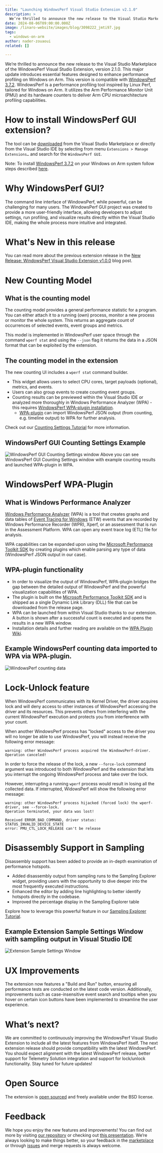 ```yaml
---
title: "Launching WindowsPerf Visual Studio Extension v2.1.0"
description: >
  We’re thrilled to announce the new release to the Visual Studio Marketplace of the WindowsPerf Visual Studio Extension, version 2.1.0. This major update introduces essential features designed to enhance performance profiling on Windows on Arm. This version is compatible with WindowsPerf 3.7.2. WindowsPerf is a performance profiling tool inspired by Linux Perf, tailored for Windows on Arm. It utilizes the Arm Performance Monitor Unit (PMU) and its hardware counters to deliver Arm CPU microarchitecture profiling capabilities.
date: 2024-08-06T09:00:00.000Z
image: /linaro-website/images/blog/3098222_jmti97.jpg
tags:
  - windows-on-arm
author: nader-zouaoui
related: []

---
```


We’re thrilled to announce the new release to the Visual Studio Marketplace of the WindowsPerf Visual Studio Extension, version 2.1.0. This major update introduces essential features designed to enhance performance profiling on Windows on Arm. This version is compatible with [WindowsPerf 3.7.2](https://gitlab.com/Linaro/WindowsPerf/windowsperf/-/releases/3.7.2). WindowsPerf is a performance profiling tool inspired by Linux Perf, tailored for Windows on Arm. It utilizes the Arm Performance Monitor Unit (PMU) and its hardware counters to deliver Arm CPU microarchitecture profiling capabilities.

# How to install WindowsPerf GUI extension?

The tool can be [downloaded](https://marketplace.visualstudio.com/items?itemName=Arm.WindowsPerfGUI) from the Visual Studio Marketplace or directly from the Visual Studio IDE by selecting from menu `Extensions > Manage Extensions…` and search for the `WindowsPerf GUI`.

Note: To install [WindowsPerf 3.7.2](https://gitlab.com/Linaro/WindowsPerf/windowsperf/-/releases/3.7.2) on your Windows on Arm system follow steps described [here](https://gitlab.com/Linaro/WindowsPerf/windowsperf/-/blob/main/INSTALL.md?ref_type=heads).

# Why WindowsPerf GUI?

The command line interface of WindowsPerf, while powerful, can be challenging for many users. The WindowsPerf GUI project was created to provide a more user-friendly interface, allowing developers to adjust settings, run profiling, and visualize results directly within the Visual Studio IDE, making the whole process more intuitive and integrated.

# What's New in this release

You can read more about the previous extension release in the [New Release: WindowsPerf Visual Studio Extension v1.0.0](https://www.linaro.org/blog/new-release-windowsperf-visual-studio-extension-v1000/) blog post.

# New Counting Model

## What is the counting model

The counting model provides a general performance statistic for a program. You can either attach it to a running (own) process, monitor a new process or monitor the whole system. This returns an aggregate count of occurrences of selected events, event groups and metrics.

This model is implemented in WindowsPerf user space through the command `wperf stat` and using the `--json` flag it returns the data in a JSON format that can be exploited by the extension.

## The counting model in the extension

The new counting UI includes a `wperf stat` command builder.

* This widget allows users to select CPU cores, target payloads (optional), metrics, and events.
* Users can also group events to create counting event groups.
* Counting results can be previewed within the Visual Studio IDE or analyzed more thoroughly in Windows Performance Analyzer (WPA) - this requires [WindowsPerf WPA-plugin installation](https://gitlab.com/Linaro/WindowsPerf/wpa-plugin#installation).
  * [WPA-plugin](https://gitlab.com/Linaro/WindowsPerf/wpa-plugin) can import WindowsPerf JSON output (from counting, e.g. timeline output) to WPA for further analysis.

Check out our [Counting Settings Tutorial](https://gitlab.com/Linaro/WindowsPerf/vs-extension/-/wikis/Tutorials/Counting-Settings) for more information.

## WindowsPerf GUI Counting Settings Example

![WindowsPerf GUI Counting Settings window](/linaro-website/images/blog/windowsperf210-image2_ias8db.png)
Above you can see WindowsPerf GUI Counting Settings window with example counting results and launched WPA-plugin in WPA.

# WindowsPerf WPA-Plugin

## What is Windows Performance Analyzer

[Windows Performance Analyzer](https://learn.microsoft.com/en-us/windows-hardware/test/wpt/windows-performance-analyzer) (WPA) is a tool that creates graphs and data tables of [Event Tracing for Windows](https://learn.microsoft.com/en-us/windows-hardware/drivers/devtest/event-tracing-for-windows--etw-) (ETW) events that are recorded by Windows Performance Recorder (WPR), Xperf, or an assessment that is run in the Assessment Platform. WPA can open any event trace log (ETL) file for analysis.

WPA capabilities can be expanded upon using the [Microsoft Performance Toolkit SDK](https://github.com/microsoft/microsoft-performance-toolkit-sdk) by creating plugins which enable parsing any type of data (WindowsPerf JSON output in our case).

## WPA-plugin functionality

* In order to visualize the output of WindowsPerf, WPA-plugin bridges the gap between the detailed output of WindowsPerf and the powerful visualization capabilities of WPA.
* The plugin is built on the [Microsoft Performance Toolkit SDK](https://github.com/microsoft/microsoft-performance-toolkit-sdk) and is shipped as a single Dynamic Link Library (DLL) file that can be downloaded from the release page.
* WPA can be launched from within Visual Studio thanks to our extension. A button is shown after a successful count is executed and opens the results in a new WPA window.
* Installation details and further reading are available on the [WPA Plugin Wiki](https://gitlab.com/Linaro/WindowsPerf/wpa-plugin/-/wikis/home).

## Example WindowsPerf counting data imported to WPA via WPA-plugin.

![WindowsPerf counting data](/linaro-website/images/blog/windowsperf210-image3_op6wd1.png)

# Lock-Unlock feature

When WindowsPerf communicates with its Kernel Driver, the driver acquires lock and will deny access to other instances of WindowsPerf accessing the driver and its resources. This prevents others from interfering with the current WindowsPerf execution and protects you from interference with your count.

When another WindowsPerf process has "locked" access to the driver you will no longer be able to use WindowsPerf, you will instead receive the following error message:

```
warning: other WindowsPerf process acquired the WindowsPerf-driver.
Operation canceled!
```

In order to force the release of the lock, a new `--force-lock` command argument was introduced to both WindowsPerf and the extension that lets you interrupt the ongoing WindowsPerf process and take over the lock.

However, interrupting a running `wperf` process would result in losing all the collected data. If interrupted, WidowsPerf will show the following error message:

```
warning: other WindowsPerf process hijacked (forced lock) the wperf-driver, see --force-lock.
Operation terminated, your data was lost!

Received ERROR_BAD_COMMAND, driver status:
STATUS_INVALID_DEVICE_STATE
error: PMU_CTL_LOCK_RELEASE can't be release
```

# Disassembly Support in Sampling

Disassembly support has been added to provide an in-depth examination of performance hotspots.

* Added disassembly output from sampling runs to the Sampling Explorer widget, providing users with the opportunity to dive deeper into the most frequently executed instructions.
* Enhanced the editor by adding line highlighting to better identify hotspots directly in the codebase.
* Improved the percentage display in the Sampling Explorer table

Explore how to leverage this powerful feature in our [Sampling Explorer Tutorial](https://gitlab.com/Linaro/WindowsPerf/vs-extension/-/wikis/Tutorials/Sampling-Explorer).

## Example Extension Sample Settings Window with sampling output in Visual Studio IDE

![Extension Sample Settings Window](/linaro-website/images/blog/windowsperf210-image1_irfsku.png)

# UX Improvements

The extension now features a "Build and Run" button, ensuring all performance tests are conducted on the latest code version. Additionally, improvements such as case-insensitive event search and tooltips when you hover on certain icon buttons have been implemented to streamline the user experience.

# What’s next?

We are committed to continuously improving the WindowsPerf Visual Studio Extension to include all the latest features from WindowsPerf itself. The next extension release should provide compatibility with the latest WindowsPerf. You should expect alignment with the latest WindowsPerf release, better support for Telemetry Solution integration and support for lock/unlock functionality. Stay tuned for future updates!

# Open Source

The extension is [open sourced](https://gitlab.com/Linaro/WindowsPerf/vs-extension) and freely available under the BSD license.

# Feedback

We hope you enjoy the new features and improvements! You can find out more by visiting [our repository](https://gitlab.com/Linaro/WindowsPerf/vs-extension) or checking out [this presentation](https://drive.google.com/file/d/1FQou6ep_KQMr2R4EisBHj2q_cDt4E9MP/view?usp=sharing). We’re always looking to make things better, so your feedback in the [marketplace](https://marketplace.visualstudio.com/items?itemName=Arm.WindowsPerfGUI&ssr=false#review-details) or through [issues](https://marketplace.visualstudio.com/items?itemName=Arm.WindowsPerfGUI&ssr=false#review-details) and merge requests is always welcome.
